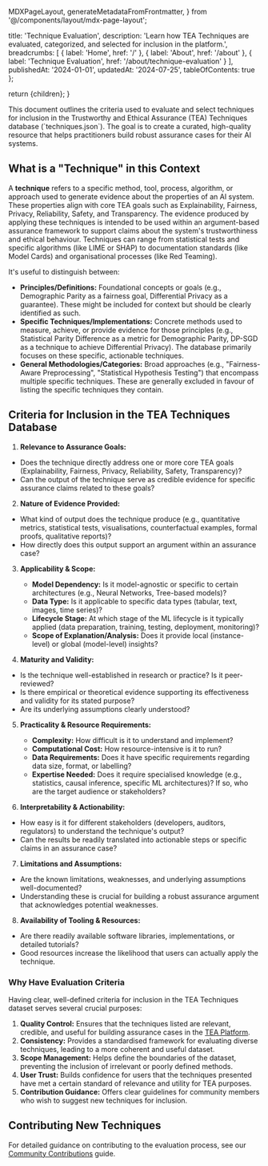 MDXPageLayout,
generateMetadataFromFrontmatter,
} from '@/components/layout/mdx-page-layout';

  title: 'Technique Evaluation',
  description: 'Learn how TEA Techniques are evaluated, categorized, and selected for inclusion in the platform.',
  breadcrumbs: [
    { label: 'Home', href: '/' },
    { label: 'About', href: '/about' },
    { label: 'Technique Evaluation', href: '/about/technique-evaluation' }
  ],
  publishedAt: '2024-01-01',
  updatedAt: '2024-07-25',
  tableOfContents: true
};


  return <MDXPageLayout frontmatter={frontmatter}>{children}</MDXPageLayout>;
}

<Callout variant="info" title="About">
  This document outlines the criteria used to evaluate and select techniques for inclusion in the Trustworthy and Ethical Assurance (TEA) Techniques database (`techniques.json`). The goal is to create a curated, high-quality resource that helps practitioners build robust assurance cases for their AI systems.
</Callout>

## What is a "Technique" in this Context

A **technique** refers to a specific method, tool, process, algorithm, or approach used to generate evidence about the properties of an AI system.
These properties align with core TEA goals such as Explainability, Fairness, Privacy, Reliability, Safety, and Transparency.
The evidence produced by applying these techniques is intended to be used within an argument-based assurance framework to support claims about the system's trustworthiness and ethical behaviour.
Techniques can range from statistical tests and specific algorithms (like LIME or SHAP) to documentation standards (like Model Cards) and organisational processes (like Red Teaming).

It's useful to distinguish between:

- **Principles/Definitions:** Foundational concepts or goals (e.g., Demographic Parity as a fairness goal, Differential Privacy as a guarantee). These might be included for context but should be clearly identified as such.
- **Specific Techniques/Implementations:** Concrete methods used to measure, achieve, or provide evidence for those principles (e.g., Statistical Parity Difference as a metric for Demographic Parity, DP-SGD as a technique to achieve Differential Privacy). The database primarily focuses on these specific, actionable techniques.
- **General Methodologies/Categories:** Broad approaches (e.g., "Fairness-Aware Preprocessing", "Statistical Hypothesis Testing") that encompass multiple specific techniques. These are generally excluded in favour of listing the specific techniques they contain.

## Criteria for Inclusion in the TEA Techniques Database

1. **Relevance to Assurance Goals:**

- Does the technique directly address one or more core TEA goals (Explainability, Fairness, Privacy, Reliability, Safety, Transparency)?
- Can the output of the technique serve as credible evidence for specific assurance claims related to these goals?

2. **Nature of Evidence Provided:**

- What kind of output does the technique produce (e.g., quantitative metrics, statistical tests, visualisations, counterfactual examples, formal proofs, qualitative reports)?
- How directly does this output support an argument within an assurance case?

3. **Applicability & Scope:**
   - **Model Dependency:** Is it model-agnostic or specific to certain architectures (e.g., Neural Networks, Tree-based models)?
   - **Data Type:** Is it applicable to specific data types (tabular, text, images, time series)?
   - **Lifecycle Stage:** At which stage of the ML lifecycle is it typically applied (data preparation, training, testing, deployment, monitoring)?
   - **Scope of Explanation/Analysis:** Does it provide local (instance-level) or global (model-level) insights?

4. **Maturity and Validity:**

- Is the technique well-established in research or practice? Is it peer-reviewed?
- Is there empirical or theoretical evidence supporting its effectiveness and validity for its stated purpose?
- Are its underlying assumptions clearly understood?

5. **Practicality & Resource Requirements:**
   - **Complexity:** How difficult is it to understand and implement?
   - **Computational Cost:** How resource-intensive is it to run?
   - **Data Requirements:** Does it have specific requirements regarding data size, format, or labelling?
   - **Expertise Needed:** Does it require specialised knowledge (e.g., statistics, causal inference, specific ML architectures)? If so, who are the target audience or stakeholders?

6. **Interpretability & Actionability:**

- How easy is it for different stakeholders (developers, auditors, regulators) to understand the technique's output?
- Can the results be readily translated into actionable steps or specific claims in an assurance case?

7. **Limitations and Assumptions:**

- Are the known limitations, weaknesses, and underlying assumptions well-documented?
- Understanding these is crucial for building a robust assurance argument that acknowledges potential weaknesses.

8. **Availability of Tooling & Resources:**

- Are there readily available software libraries, implementations, or detailed tutorials?
- Good resources increase the likelihood that users can actually apply the technique.

### Why Have Evaluation Criteria

Having clear, well-defined criteria for inclusion in the TEA Techniques dataset serves several crucial purposes:

1. **Quality Control:** Ensures that the techniques listed are relevant, credible, and useful for building assurance cases in the [TEA Platform](https://assuranceplatform.azurewebsites.net).
2. **Consistency:** Provides a standardised framework for evaluating diverse techniques, leading to a more coherent and useful dataset.
3. **Scope Management:** Helps define the boundaries of the dataset, preventing the inclusion of irrelevant or poorly defined methods.
4. **User Trust:** Builds confidence for users that the techniques presented have met a certain standard of relevance and utility for TEA purposes.
5. **Contribution Guidance:** Offers clear guidelines for community members who wish to suggest new techniques for inclusion.

## Contributing New Techniques

For detailed guidance on contributing to the evaluation process, see our
[Community Contributions](/docs/community-contributions) guide.
